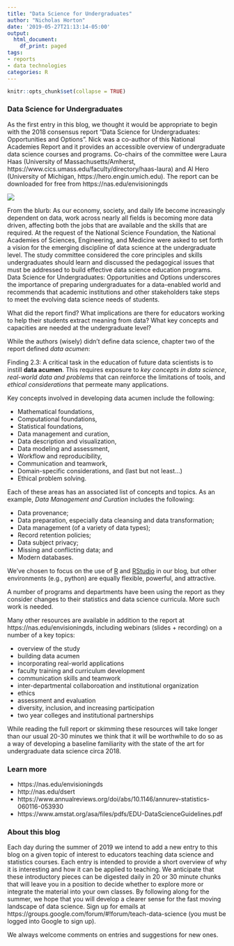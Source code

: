 ```yaml
---
title: "Data Science for Undergraduates"
author: "Nicholas Horton"
date: '2019-05-27T21:13:14-05:00'
output:
  html_document:
    df_print: paged
tags:
- reports
- data technologies
categories: R
---
```


```r
knitr::opts_chunk$set(collapse = TRUE)
```

### Data Science for Undergraduates

As the first entry in this blog, we thought it would be appropriate to begin with the 2018 consensus report "Data Science for Undergraduates: Opportunities and Options".  Nick was a co-author of this National Academies Report and it provides an accessible overview of undergraduate data science courses and programs. Co-chairs of the committee were Laura Haas (University of Massachusetts/Amherst, https://www.cics.umass.edu/faculty/directory/haas-laura) and Al Hero (University of Michigan, https://hero.engin.umich.edu). The report can be downloaded for free from https://nas.edu/envisioningds


![](/post/nasem/nasem1.png)

From the blurb: As our economy, society, and daily life become increasingly dependent on data, work across nearly all fields is becoming more data driven, affecting both the jobs that are available and the skills that are required. At the request of the National Science Foundation, the National Academies of Sciences, Engineering, and Medicine were asked to set forth a vision for the emerging discipline of data science at the undergraduate level. The study committee considered the core principles and skills undergraduates should learn and discussed the pedagogical issues that must be addressed to build effective data science education programs. Data Science for Undergraduates: Opportunities and Options underscores the importance of preparing undergraduates for a data-enabled world and recommends that academic institutions and other stakeholders take steps to meet the evolving data science needs of students. 

What did the report find?  What implications are there for educators working to help their students extract meaning from data?  What key concepts and capacities are needed at the undergraduate level?

While the authors (wisely) didn't define data science, chapter two of the report defined *data acumen*: 

Finding 2.3: A critical task in the education of future data scientists is to instill **data acumen**. This requires exposure to *key concepts in data science*, *real-world data and problems* that can reinforce the limitations of tools, and *ethical considerations* that permeate many applications. 

Key concepts involved in developing data acumen include the following:

- Mathematical foundations,
- Computational foundations,
- Statistical foundations,
- Data management and curation,
- Data description and visualization,
- Data modeling and assessment,
- Workflow and reproducibility,
- Communication and teamwork,
- Domain-specific considerations, and (last but not least...)
- Ethical problem solving.

Each of these areas has an associated list of concepts and topics.  As an example, *Data Management and Curation* includes the following:

- Data provenance;
- Data preparation, especially data cleansing and data transformation;
- Data management (of a variety of data types);
- Record retention policies;
- Data subject privacy;
- Missing and conflicting data; and
- Modern databases.

We've chosen to focus on the use of [R](https://www.r-project.org) and [RStudio](https://www.rstudio.com) in our blog, but other environments (e.g., python) are equally flexible, powerful, and attractive.

A number of programs and departments have been using the report as they consider changes to their statistics and data science curricula.  More such work is needed.  

Many other resources are available in addition to the report at https://nas.edu/envisioningds, including webinars (slides + recording) on a number of a key topics:

- overview of the study
- building data acumen
- incorporating real-world applications
- faculty training and curriculum development
- communication skills and teamwork
- inter-departmental collaboroation and institutional organization
- ethics
- assessment and evaluation
- diversity, inclusion, and increasing participation
- two year colleges and institutional partnerships


While reading the full report or skimming these resources will take longer than our usual 20-30 minutes we think that it will be worthwhile to do so as a way of developing a baseline familiarity with the state of the art for undergraduate data science circa 2018.

### Learn more

- https://nas.edu/envisioningds
- http://nas.edu/dsert
- https://www.annualreviews.org/doi/abs/10.1146/annurev-statistics-060116-053930
- https://www.amstat.org/asa/files/pdfs/EDU-DataScienceGuidelines.pdf 

### About this blog 

Each day during the summer of 2019 we intend to add a new entry to this blog on a given topic of interest to educators teaching data science and statistics courses. Each entry is intended to provide a short overview of why it is interesting and how it can be applied to teaching. We anticipate that these introductory pieces can be digested daily in 20 or 30 minute chunks that will leave you in a position to decide whether to explore more or integrate the material into your own classes. By following along for the summer, we hope that you will develop a clearer sense for the fast moving landscape of data science. Sign up for emails at https://groups.google.com/forum/#!forum/teach-data-science (you must be logged into Google to sign up).

We always welcome comments on entries and suggestions for new ones.

